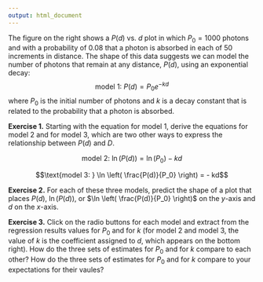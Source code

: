 ```yaml
---
output: html_document
---
```


<!-- The following script makes it possible to use the mhchem -->
<!-- latex package in a .Rmd file and to knit it into an .html file -->
<!-- the font size is scaled to 90% to match text -->

```{=html}
<script type="text/x-mathjax-config">
MathJax.Hub.Config({
  TeX: {
    extensions: ["[Contrib]/mhchem/mhchem.js"]
}
});
MathJax.Hub.Config({ 
        "HTML-CSS": { scale: 90 }, 
        SVG: { linebreaks: { automatic:true } }, 
 });
</script>
```

<!-- text for activity 2 -->

The figure on the right shows a $P(d)$ vs. $d$ plot in which $P_0 = 1000$ photons and with a probability of 0.08 that a photon is absorbed in each of 50 increments in distance. The shape of this data suggests we can model the number of photons that remain at any distance, $P(d)$, using an exponential decay:
$$\text{model 1: }P(d) = P_0 e^{-kd}$$
where $P_0$ is the initial number of photons and $k$ is a decay constant that is related to the probability that a photon is absorbed.

**Exercise 1.** Starting with the equation for model 1, derive the equations for model 2 and for model 3, which are two other ways to express the relationship between $P(d)$ and $D$. 

$$\text{model 2: } \ln(P(d)) = \ln(P_0) - kd$$

$$\text{model 3: } \ln \left( \frac{P(d)}{P_0} \right) = - kd$$

**Exercise 2.** For each of these three models, predict the shape of a plot that places $P(d)$, $\ln(P(d))$, or $\ln \left( \frac{P(d)}{P_0} \right)$ on the $y$-axis and $d$ on the $x$-axis.

**Exercise 3.** Click on the radio buttons for each model and extract from the regression  results values for $P_0$ and for $k$ (for model 2 and model 3, the value of $k$ is the coefficient assigned to $d$, which appears on the bottom right). How do the three sets of estimates for $P_0$ and for $k$ compare to each other? How do the three sets of estimates for $P_0$ and for $k$ compare to your expectations for their vaules?
